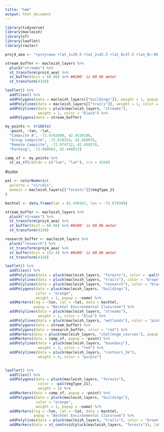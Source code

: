 ```yaml
---
title: "hmm"
output: html_document
---
```


```r
library(tidyverse)
library(macleish)
library(sf)
library(leaflet)
library(raster)
```

```r
proj4_aea <- "+proj=aea +lat_1=29.5 +lat_2=45.5 +lat_0=37.5 +lon_0=-96 +x_0=0 +y_0=0 +ellps=GRS80 +datum=NAD83 +units=m +no_defs"

stream_buffer <- macleish_layers %>%
  pluck("streams") %>%
  st_transform(proj4_aea) %>%
  st_buffer(dist = 60.96) %>% ##200' is 60.96 meter
  st_transform(4326)

leaflet() %>%
  addTiles() %>%
  addPolygons(data = macleish_layers[["buildings"]], weight = 1, popup = ~name) %>%
  addPolylines(data = macleish_layers[["trails"]], weight = 1, color = "brown") %>%
  addPolylines(data = pluck(macleish_layers, "streams"), 
               weight = 1, color = "black") %>%
  addPolygons(data = stream_buffer) 

```

```r
my_points <- tribble(
  ~point, ~lon, ~lat,
  "Campsite A", -72.6762800, 42.4539186,
  "Group Campsite", -72.678154, 42.450976,
  "Remote Campsite", -72.674732, 42.458570,
  "Parking", -72.680663, 42.448013)

camp_sf <- my_points %>%
  st_as_sf(coords = c("lon", "lat"), crs = 4326)
```

#color
```r
pal <- colorNumeric(
  palette = "viridis",
  domain = macleish_layers[["forests"]]$VegType_21
)

bechtel <- data.frame(lat = 42.449167, lon = -72.679389)
```


```r
stream_buffer <- macleish_layers %>%
  pluck("streams") %>%
  st_transform(proj4_aea) %>%
  st_buffer(dist = 60.96) %>% ##200' is 60.96 meter
  st_transform(4326)

research_buffer <- macleish_layers %>%
  pluck("research") %>%
  st_transform(proj4_aea) %>%
  st_buffer(dist = 152.4) %>% ##200' is 60.96 meter
  st_transform(4326)

leaflet() %>%
  addTiles() %>%
  addPolylines(data = pluck(macleish_layers, "forests"), color = ~pal(VegType_21), weight = 2) %>%
  addPolylines(data = pluck(macleish_layers, "trails"), color = "brown", weight = 2) %>%
  addPolylines(data = pluck(macleish_layers, "research"), color = "black", weight = 2) %>%
  addPolygons(data = pluck(macleish_layers, "buildings"),
              color = "orange",
              weight = 1, popup = ~name) %>%
  addMarkers(lng = ~lon, lat = ~lat, data = bechtel,
             popup = "Bechtel Environmental Classroom") %>%
  addPolylines(data = pluck(macleish_layers, "streams"), 
               weight = 1, color = "blue") %>%
  addPolylines(data = pluck(macleish_layers, "wetlands"), color = "pink", weight = 4) %>%
  addPolygons(data = stream_buffer) %>%
  addPolygons(data = research_buffer, color = "red") %>%
  addMarkers(data = pluck(macleish_layers, "challenge_courses"), popup = ~cmt) %>%
  addMarkers(data = camp_sf, popup = ~point) %>%
  addPolylines(data = pluck(macleish_layers, "boundary"), 
               weight = 3, color = "red") %>%
  addPolylines(data = pluck(macleish_layers, "contours_3m"), 
               weight = 4, color = "purple")
  
```

```r
leaflet() %>%
  addTiles() %>%
  addPolygons(data = pluck(macleish_layers, "forests"), 
               color = ~pal(VegType_21), 
               weight = 2) %>%
  addMarkers(data = camp_sf, popup = ~point) %>%
  addPolygons(data = pluck(macleish_layers, "buildings"),
              color = "orange",
              weight = 1, popup = ~name) %>%
  addMarkers(lng = ~lon, lat = ~lat, data = bechtel,
             popup = "Bechtel Environmental Classroom") %>%
  addPolylines(data = pluck(macleish_layers, "trails"), color = "brown", weight = 2) %>%
  addMarkers(data = st_centroid(pluck(macleish_layers, "forests")), label = ~as.character(VegType_21), popup = ~Sheet1__Na)
```

